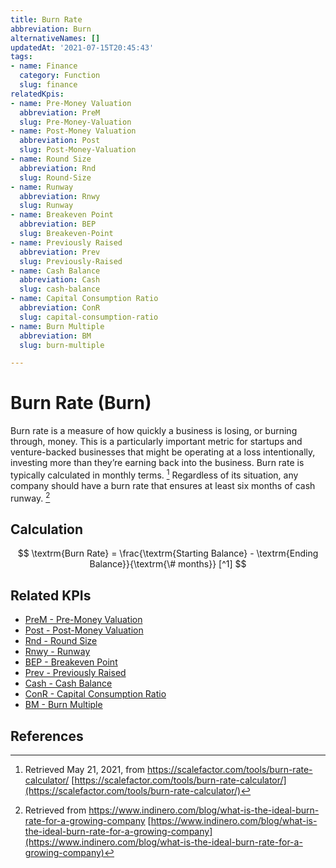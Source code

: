 ```yaml
---
title: Burn Rate
abbreviation: Burn
alternativeNames: []
updatedAt: '2021-07-15T20:45:43'
tags:
- name: Finance
  category: Function
  slug: finance
relatedKpis:
- name: Pre-Money Valuation
  abbreviation: PreM
  slug: Pre-Money-Valuation
- name: Post-Money Valuation
  abbreviation: Post
  slug: Post-Money-Valuation
- name: Round Size
  abbreviation: Rnd
  slug: Round-Size
- name: Runway
  abbreviation: Rnwy
  slug: Runway
- name: Breakeven Point
  abbreviation: BEP
  slug: Breakeven-Point
- name: Previously Raised
  abbreviation: Prev
  slug: Previously-Raised
- name: Cash Balance
  abbreviation: Cash
  slug: cash-balance
- name: Capital Consumption Ratio
  abbreviation: ConR
  slug: capital-consumption-ratio
- name: Burn Multiple
  abbreviation: BM
  slug: burn-multiple

---
```


# Burn Rate (Burn)

Burn rate is a measure of how quickly a business is losing, or burning through, money. This is a particularly important metric for startups and venture-backed businesses that might be operating at a loss intentionally, investing more than they’re earning back into the business. Burn rate is typically calculated in monthly terms. [^1]
Regardless of its situation, any company should have a burn rate that ensures at least six months of cash runway. [^2]

## Calculation

$$
\textrm{Burn Rate} = \frac{\textrm{Starting Balance} - \textrm{Ending Balance}}{\textrm{\# months}} [^1]
$$



## Related KPIs

- [PreM - Pre-Money Valuation](/en/kpis/Pre-Money-Valuation)
- [Post - Post-Money Valuation](/en/kpis/Post-Money-Valuation)
- [Rnd - Round Size](/en/kpis/Round-Size)
- [Rnwy - Runway](/en/kpis/Runway)
- [BEP - Breakeven Point](/en/kpis/Breakeven-Point)
- [Prev - Previously Raised](/en/kpis/Previously-Raised)
- [Cash - Cash Balance](/en/kpis/cash-balance)
- [ConR - Capital Consumption Ratio](/en/kpis/capital-consumption-ratio)
- [BM - Burn Multiple](/en/kpis/burn-multiple)

## References

[^1]:   Retrieved May 21, 2021, from https://scalefactor.com/tools/burn-rate-calculator/ [https://scalefactor.com/tools/burn-rate-calculator/](https://scalefactor.com/tools/burn-rate-calculator/)
[^2]: Retrieved from https://www.indinero.com/blog/what-is-the-ideal-burn-rate-for-a-growing-company [https://www.indinero.com/blog/what-is-the-ideal-burn-rate-for-a-growing-company](https://www.indinero.com/blog/what-is-the-ideal-burn-rate-for-a-growing-company)
[^3]:   Retrieved May 21, 2021, from https://scalefactor.com/tools/burn-rate-calculator/ [https://scalefactor.com/tools/burn-rate-calculator/](https://scalefactor.com/tools/burn-rate-calculator/)
